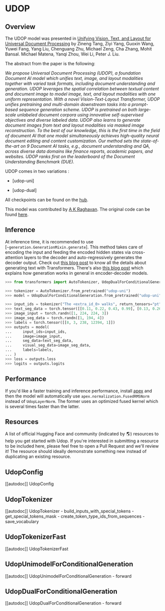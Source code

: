 <!--Copyright 2023 The HuggingFace Team. All rights reserved.

Licensed under the Apache License, Version 2.0 (the "License"); you may not use this file except in compliance with
the License. You may obtain a copy of the License at

http://www.apache.org/licenses/LICENSE-2.0

Unless required by applicable law or agreed to in writing, software distributed under the License is distributed on
an "AS IS" BASIS, WITHOUT WARRANTIES OR CONDITIONS OF ANY KIND, either express or implied. See the License for the
specific language governing permissions and limitations under the License.
-->

# UDOP

## Overview

The UDOP model was presented in [Unifying Vision, Text, and Layout for Universal Document Processing](https://arxiv.org/pdf/2212.02623.pdf) by Zineng Tang, Ziyi Yang, Guoxin Wang, Yuwei Fang, Yang Liu, Chenguang Zhu, Michael Zeng, Cha Zhang, Mohit Bansal.
Michael Matena, Yanqi Zhou, Wei Li, Peter J. Liu.

The abstract from the paper is the following:

*We propose Universal Document Processing (UDOP), a foundation Document AI model which unifies text, image, and layout
modalities together with varied task formats, including document understanding and generation. UDOP leverages the
spatial correlation between textual content and document image to model image, text, and layout modalities with one
uniform representation. With a novel Vision-Text-Layout Transformer, UDOP unifies pretraining and multi-domain
downstream tasks into a prompt-based sequence generation scheme. UDOP is pretrained on both large-scale unlabeled
document corpora using innovative self-supervised objectives and diverse labeled data. UDOP also learns to generate
document images from text and layout modalities via masked image reconstruction. To the best of our knowledge, this is
the first time in the field of document AI that one model simultaneously achieves high-quality neural document editing
and content customization. Our method sets the state-of-the-art on 9 Document AI tasks, e.g., document understanding
and QA, across diverse data domains like finance reports, academic papers, and websites. UDOP ranks first on the
leaderboard of the Document Understanding Benchmark (DUE).*

UDOP comes in two variations :

- [udop-uni]

- [udop-dual]

All checkpoints can be found on the [hub](https://huggingface.co/models?search=udop).

This model was contributed by [A K Raghavan](https://github.com/raghavanone). The original code can be found [here](https://github.com/microsoft/i-Code/tree/main/i-Code-Doc).

<a id='training'></a>

## Inference

At inference time, it is recommended to use [`~generation.GenerationMixin.generate`]. This
method takes care of encoding the input and feeding the encoded hidden states via cross-attention layers to the decoder
and auto-regressively generates the decoder output. Check out [this blog post](https://huggingface.co/blog/how-to-generate) to know all the details about generating text with Transformers.
There's also [this blog post](https://huggingface.co/blog/encoder-decoder#encoder-decoder) which explains how
generation works in general in encoder-decoder models.

```python
>>> from transformers import AutoTokenizer, UdopDualForConditionalGeneration

>>> tokenizer = AutoTokenizer.from_pretrained("udop-uni")
>>> model = UdopDualForConditionalGeneration.from_pretrained("udop-uni")

>>> input_ids = tokenizer("The <extra_id_0> walks", return_tensors="pt").input_ids
>>> text_seg_data = torch.tensor([[0.11, 0.22, 0.43, 0.99], [0.13, 0.26, 0.33, 0.59], [0.09, 0.11, 0.29, 0.29]])
>>> image_input = torch.randn([1, 224, 224, 3])
>>> image_seg_data = torch.randn([1, 194, 4])
>>> labels = torch.tensor([[8, 3, 238, 12394, 1]])
>>> outputs = model(
...     input_ids=input_ids,
...     image=image_input,
...     seg_data=text_seg_data,
...     visual_seg_data=image_seg_data,
...     labels=labels,
... )
>>> loss = outputs.loss
>>> logits = outputs.logits
```

## Performance

If you'd like a faster training and inference performance, install [apex](https://github.com/NVIDIA/apex#quick-start) and then the model will automatically use `apex.normalization.FusedRMSNorm` instead of `UdopLayerNorm`. The former uses an optimized fused kernel which is several times faster than the latter.


## Resources

A list of official Hugging Face and community (indicated by 🌎) resources to help you get started with Udop. If you're interested in submitting a resource to be included here, please feel free to open a Pull Request and we'll review it! The resource should ideally demonstrate something new instead of duplicating an existing resource.

## UdopConfig

[[autodoc]] UdopConfig

## UdopTokenizer

[[autodoc]] UdopTokenizer
    - build_inputs_with_special_tokens
    - get_special_tokens_mask
    - create_token_type_ids_from_sequences
    - save_vocabulary

## UdopTokenizerFast

[[autodoc]] UdopTokenizerFast

## UdopUnimodelForConditionalGeneration

[[autodoc]] UdopUnimodelForConditionalGeneration
    - forward

## UdopDualForConditionalGeneration

[[autodoc]] UdopDualForConditionalGeneration
    - forward
